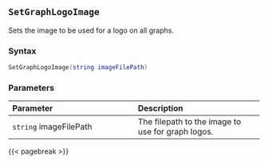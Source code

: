 ## `SetGraphLogoImage`

Sets the image to be used for a logo on all graphs.

### Syntax {-}

``` .lua
SetGraphLogoImage(string imageFilePath)
```

### Parameters {-}

**Parameter** | **Description**
| :-- | :-- |
`string` imageFilePath | The filepath to the image to use for graph logos.

{{< pagebreak >}}

